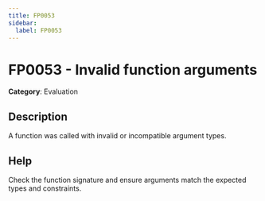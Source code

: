 ```yaml
---
title: FP0053
sidebar:
  label: FP0053
---
```


# FP0053 - Invalid function arguments

**Category**: Evaluation

## Description

A function was called with invalid or incompatible argument types.

## Help

Check the function signature and ensure arguments match the expected types and constraints.
